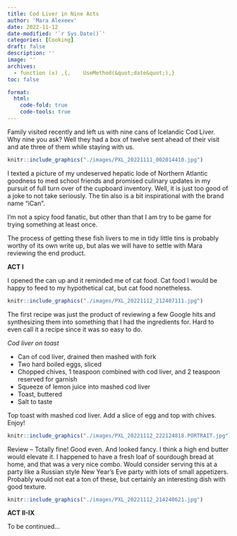 ```yaml
---
title: Cod Liver in Nine Acts
author: 'Mara Alexeev'
date: 2022-11-12
date-modified: '`r Sys.Date()`'
categories: [Cooking]
draft: false
description: ''
image: ''
archives:
  - function (x) ,{,    UseMethod(&quot;date&quot;),}
toc: false

format:
  html:
    code-fold: true
    code-tools: true
---
```

Family visited recently and left us with nine cans of Icelandic Cod Liver. Why nine you ask? Well they had a box of twelve sent ahead of their visit and ate three of them while staying with us.

```r
knitr::include_graphics("./images/PXL_20221111_002014410.jpg")
```

I texted a picture of my undeserved hepatic lode of Northern Atlantic goodness to med school friends and promised culinary updates in my pursuit of full turn over of the cupboard inventory. Well, it is just too good of a joke to not take seriously. The tin also is a bit inspirational with the brand name "iCan". 

I'm not a spicy food fanatic, but other than that I am try to be game for trying something at least once. 

The process of getting these fish livers to me in tidy little tins is probably worthy of its own write up, but alas we will have to settle with Mara reviewing the end product.

**ACT I**

I opened the can up and it reminded me of cat food. Cat food I would be happy to feed to my hypothetical cat, but cat food nonetheless.

```r
knitr::include_graphics("./images/PXL_20221112_212407111.jpg")
```


The first recipe was just the product of reviewing a few Google hits and synthesizing them into something that I had the ingredients for. Hard to even call it a recipe since it was so easy to do. 

*Cod liver on toast*

- Can of cod liver, drained then mashed with fork
- Two hard boiled eggs, sliced 
- Chopped chives, 1 teaspoon combined with cod liver, and 2 teaspoon reserved for garnish
- Squeeze of lemon juice into mashed cod liver
- Toast, buttered
- Salt to taste

Top toast with mashed cod liver. Add a slice of egg and top with chives. Enjoy!

```r
knitr::include_graphics("./images/PXL_20221112_222124818.PORTRAIT.jpg")
```


Review -- Totally fine! Good even. And looked fancy. I think a high end butter would elevate it. I happened to have a fresh loaf of sourdough bread at home, and that was a very nice combo. Would consider serving this at a party like a Russian style New Year's Eve party with lots of small appetizers. Probably would not eat a ton of these, but certainly an interesting dish with good texture.

```r
knitr::include_graphics("./images/PXL_20221112_214240621.jpg")
```


**ACT II-IX**

To be continued...



